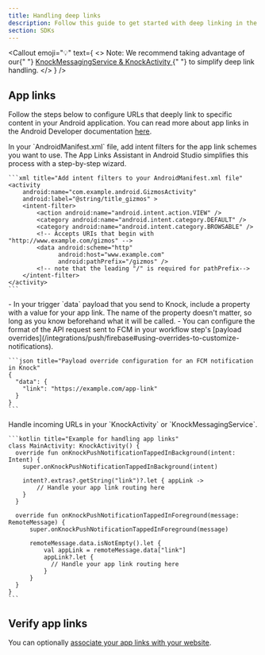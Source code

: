 ```yaml
---
title: Handling deep links
description: Follow this guide to get started with deep linking in the Knock Android SDK.
section: SDKs
---
```


<Callout
  emoji="💡"
  text={
    <>
      <span className="font-bold">Note:</span> We recommend taking advantage of
      our{" "}
      <a href="/in-app-ui/android/sdk/reference#knockmessagingservice--knockactivity">
        KnockMessagingService & KnockActivity
      </a>{" "}
      to simplify deep link handling.
    </>
  }
/>

## App links

Follow the steps below to configure URLs that deeply link to specific content in your Android application. You can read more about app links in the Android Developer documentation <a href="https://developer.android.com/studio/write/app-link-indexing" target="_blank">here</a>.

<Steps titleSize="h3">
  <Step title="Define intent filters" >
    In your `AndroidManifest.xml` file, add intent filters for the app link schemes you want to use. The App Links Assistant in Android Studio simplifies this process with a step-by-step wizard.

    ```xml title="Add intent filters to your AndroidManifest.xml file"
    <activity
        android:name="com.example.android.GizmosActivity"
        android:label="@string/title_gizmos" >
        <intent-filter>
            <action android:name="android.intent.action.VIEW" />
            <category android:name="android.intent.category.DEFAULT" />
            <category android:name="android.intent.category.BROWSABLE" />
            <!-- Accepts URIs that begin with "http://www.example.com/gizmos" -->
            <data android:scheme="http"
                  android:host="www.example.com"
                  android:pathPrefix="/gizmos" />
            <!-- note that the leading "/" is required for pathPrefix-->
        </intent-filter>
    </activity>
    ```

  </Step>

  <Step title="Include an app link in your Knock message payload" >
    - In your trigger `data` payload that you send to Knock, include a property with a value for your app link. The name of the property doesn't matter, so long as you know beforehand what it will be called.
    - You can configure the format of the API request sent to FCM in your workflow step's [payload overrides](/integrations/push/firebase#using-overrides-to-customize-notifications).

    ```json title="Payload override configuration for an FCM notification in Knock"
    {
      "data": {
        "link": "https://example.com/app-link"
      }
    }
    ```

  </Step>

  <Step title="Handle incoming URLs from a push notification" >
    Handle incoming URLs in your `KnockActivity` or `KnockMessagingService`.

    ```kotlin title="Example for handling app links"
    class MainActivity: KnockActivity() {
      override fun onKnockPushNotificationTappedInBackground(intent: Intent) {
        super.onKnockPushNotificationTappedInBackground(intent)

        intent?.extras?.getString("link")?.let { appLink ->
            // Handle your app link routing here
        }
      }

      override fun onKnockPushNotificationTappedInForeground(message: RemoteMessage) {
          super.onKnockPushNotificationTappedInForeground(message)

          remoteMessage.data.isNotEmpty().let {
              val appLink = remoteMessage.data["link"]
              appLink?.let {
                // Handle your app link routing here
              }
          }
      }
    }
    ```

  </Step>
</Steps>

## Verify app links

You can optionally <a href="https://developer.android.com/training/app-links/verify-android-applinks#web-assoc" target="_blank">associate your app links with your website</a>.
